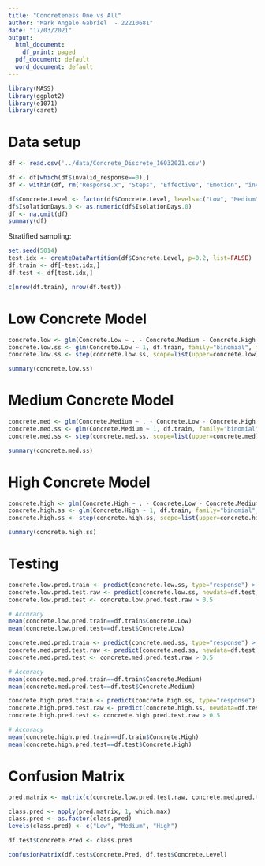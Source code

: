 ```yaml
---
title: "Concreteness One vs All"
author: "Mark Angelo Gabriel  - 22210681"
date: "17/03/2021"
output:
  html_document:
    df_print: paged
  pdf_document: default
  word_document: default
---
```


```r
library(MASS)
library(ggplot2)
library(e1071)
library(caret)
```

# Data setup

```r
df <- read.csv('../data/Concrete_Discrete_16032021.csv')
```

```r
df <- df[which(df$invalid_response==0),]
df <- within(df, rm("Response.x", "Steps", "Effective", "Emotion", "invalid_response", "Age.r", "Concrete", "Concrete.ExtremeCount", "Concrete.ExtremeDensity"))

df$Concrete.Level <- factor(df$Concrete.Level, levels=c("Low", "Medium", "High"))
df$IsolationDays.0 <- as.numeric(df$IsolationDays.0)
df <- na.omit(df)
summary(df)
```
Stratified sampling:

```r
set.seed(5014)
test.idx <- createDataPartition(df$Concrete.Level, p=0.2, list=FALSE)
df.train <- df[-test.idx,]
df.test <- df[test.idx,]

c(nrow(df.train), nrow(df.test))
```

# Low Concrete Model

```r
concrete.low <- glm(Concrete.Low ~ . - Concrete.Medium - Concrete.High - Concrete.Avg - Concrete.Level, df.train, family="binomial", maxit=100)
concrete.low.ss <- glm(Concrete.Low ~ 1, df.train, family="binomial", maxit=100)
concrete.low.ss <- step(concrete.low.ss, scope=list(upper=concrete.low), trace=0)

summary(concrete.low.ss)
```
# Medium Concrete Model

```r
concrete.med <- glm(Concrete.Medium ~ . - Concrete.Low - Concrete.High - Concrete.Avg - Concrete.Level, df.train, family="binomial", maxit=100)
concrete.med.ss <- glm(Concrete.Medium ~ 1, df.train, family="binomial", maxit=100)
concrete.med.ss <- step(concrete.med.ss, scope=list(upper=concrete.med), trace=0)

summary(concrete.med.ss)
```

# High Concrete Model

```r
concrete.high <- glm(Concrete.High ~ . - Concrete.Low - Concrete.Medium - Concrete.Avg - Concrete.Level, df.train, family="binomial", maxit=100)
concrete.high.ss <- glm(Concrete.High ~ 1, df.train, family="binomial", maxit=100)
concrete.high.ss <- step(concrete.high.ss, scope=list(upper=concrete.high), trace=0)

summary(concrete.high.ss)
```

# Testing

```r
concrete.low.pred.train <- predict(concrete.low.ss, type="response") > 0.5
concrete.low.pred.test.raw <- predict(concrete.low.ss, newdata=df.test, type="response")
concrete.low.pred.test <- concrete.low.pred.test.raw > 0.5

# Accuracy
mean(concrete.low.pred.train==df.train$Concrete.Low)
mean(concrete.low.pred.test==df.test$Concrete.Low)
```
```r
concrete.med.pred.train <- predict(concrete.med.ss, type="response") > 0.5
concrete.med.pred.test.raw <- predict(concrete.med.ss, newdata=df.test, type="response")
concrete.med.pred.test <- concrete.med.pred.test.raw > 0.5

# Accuracy
mean(concrete.med.pred.train==df.train$Concrete.Medium)
mean(concrete.med.pred.test==df.test$Concrete.Medium)
```
```r
concrete.high.pred.train <- predict(concrete.high.ss, type="response") > 0.5
concrete.high.pred.test.raw <- predict(concrete.high.ss, newdata=df.test, type="response")
concrete.high.pred.test <- concrete.high.pred.test.raw > 0.5

# Accuracy
mean(concrete.high.pred.train==df.train$Concrete.High)
mean(concrete.high.pred.test==df.test$Concrete.High)
```

# Confusion Matrix

```r
pred.matrix <- matrix(c(concrete.low.pred.test.raw, concrete.med.pred.test.raw, concrete.high.pred.test.raw), ncol=3)

class.pred <- apply(pred.matrix, 1, which.max)
class.pred <- as.factor(class.pred)
levels(class.pred) <- c("Low", "Medium", "High")

df.test$Concrete.Pred <- class.pred

confusionMatrix(df.test$Concrete.Pred, df.test$Concrete.Level)
```
